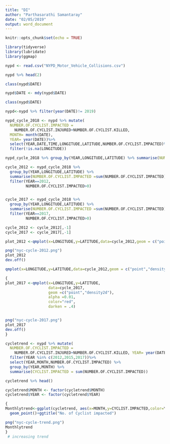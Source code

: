 ---
title: "DI"
author: "Parthasarathi Samantaray"
date: "02/05/2019"
output: word_document
---

```{r setup, include=FALSE}
knitr::opts_chunk$set(echo = TRUE)
```


```{r}
library(tidyverse)
library(lubridate)
library(ggmap)
```





```{r}
nypd <- read.csv("NYPD_Motor_Vehicle_Collisions.csv")
```

```{r}
nypd %>% head(2)

```

```{r}
class(nypd$DATE)
```

```{r}
nypd$DATE <- mdy(nypd$DATE)
```

```{r}
class(nypd$DATE)
```

```{r}
nypd<-nypd %>% filter(year(DATE)!= 2019)
```

```{r}
nypd_cycle_2018 <- nypd %>% mutate(
  NUMBER.OF.CYCLIST.IMPACTED =
    NUMBER.OF.CYCLIST.INJURED+NUMBER.OF.CYCLIST.KILLED,
  MONTH= month(DATE),
  YEAR= year(DATE))%>%
  select(YEAR,DATE,TIME,LONGITUDE,LATITUDE,NUMBER.OF.CYCLIST.IMPACTED)%>%
  filter(!is.na(LONGITUDE))
```





```{r}
nypd_cycle_2018 %>% group_by(YEAR,LONGITUDE,LATITUDE) %>% summarise(NUMBER.OF.CYCLIST.IMPACTED =sum(NUMBER.OF.CYCLIST.IMPACTED))
```





```{r}
cycle_2012 <- nypd_cycle_2018 %>%
  group_by(YEAR,LONGITUDE,LATITUDE) %>%
  summarise(NUMBER.OF.CYCLIST.IMPACTED =sum(NUMBER.OF.CYCLIST.IMPACTED)) %>%
  filter(YEAR==2012,
         NUMBER.OF.CYCLIST.IMPACTED>0)


cycle_2017 <- nypd_cycle_2018 %>%
  group_by(YEAR,LONGITUDE,LATITUDE) %>%
  summarise(NUMBER.OF.CYCLIST.IMPACTED =sum(NUMBER.OF.CYCLIST.IMPACTED)) %>%
  filter(YEAR==2017,
         NUMBER.OF.CYCLIST.IMPACTED>0)
```

```{r}
cycle_2012 <- cycle_2012[,-1]
cycle_2017 <- cycle_2017[,-1]
```




```{r}

plot_2012 <-qmplot(x=LONGITUDE,y=LATITUDE,data=cycle_2012,geom = c("point","density2d"),alpha =0.01,color="red",darken = .4,zoom = 11, main= "Overview of Clyclist impacted in 2012")

png("nyc-cycle-2012.png")
plot_2012
dev.off()


```

```{r}
qmplot(x=LONGITUDE,y=LATITUDE,data=cycle_2012,geom = c("point","density2d"),alpha =0.01,color="red",darken = .4)
```


```{r}
{
plot_2017 <-qmplot(x=LONGITUDE,y=LATITUDE,
                   data=cycle_2017,
                   geom =c("point","density2d"),
                   alpha =0.01,
                   color="red",
                   darken = .4)


png("nyc-cycle-2017.png")
plot_2017
dev.off()
}
```

```{r}
cycletrend <- nypd %>% mutate(
  NUMBER.OF.CYCLIST.IMPACTED =
    NUMBER.OF.CYCLIST.INJURED+NUMBER.OF.CYCLIST.KILLED, YEAR= year(DATE), MONTH= month(DATE)) %>%
  filter(YEAR %in% c(2012,2015,2017))%>%
  select(YEAR,MONTH,NUMBER.OF.CYCLIST.IMPACTED) %>%
  group_by(YEAR,MONTH) %>%
  summarise(CYCLIST.IMPACTED = sum(NUMBER.OF.CYCLIST.IMPACTED)) 


```
```{r}
cycletrend %>% head()
```

```{r}
cycletrend$MONTH <- factor(cycletrend$MONTH)
cycletrend$YEAR <- factor(cycletrend$YEAR)

```

```{r}
{
Monthlytrend<-ggplot(cycletrend, aes(x=MONTH,y=CYCLIST.IMPACTED,color=YEAR))+geom_line(linetype ="dashed")+
  geom_point()+ggtitle("No. of Cyclist impacted")

png("nyc-cycle-trend.png")
Monthlytrend
}
 # increasing trend 

```




